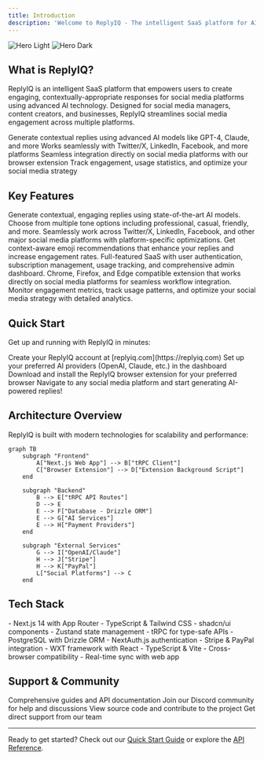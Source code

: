 ```yaml
---
title: Introduction
description: 'Welcome to ReplyIQ - The intelligent SaaS platform for AI-powered social media engagement'
---
```


<img
  className="block dark:hidden"
  src="/images/hero-light.png"
  alt="Hero Light"
/>
<img
  className="hidden dark:block"
  src="/images/hero-dark.png"
  alt="Hero Dark"
/>

## What is ReplyIQ?

ReplyIQ is an intelligent SaaS platform that empowers users to create engaging, contextually-appropriate responses for social media platforms using advanced AI technology. Designed for social media managers, content creators, and businesses, ReplyIQ streamlines social media engagement across multiple platforms.

<CardGroup cols={2}>
  <Card
    title="AI-Powered Replies"
    icon="robot"
    href="/features/ai-reply-generation"
  >
    Generate contextual replies using advanced AI models like GPT-4, Claude, and more
  </Card>
  <Card
    title="Multi-Platform Support"
    icon="share-nodes"
    href="/features/multi-platform-support"
  >
    Works seamlessly with Twitter/X, LinkedIn, Facebook, and more platforms
  </Card>
  <Card
    title="Browser Extension"
    icon="puzzle-piece"
    href="/extension/overview"
  >
    Seamless integration directly on social media platforms with our browser extension
  </Card>
  <Card
    title="Analytics Dashboard"
    icon="chart-line"
    href="/dashboard/usage-analytics"
  >
    Track engagement, usage statistics, and optimize your social media strategy
  </Card>
</CardGroup>

## Key Features

<AccordionGroup>
  <Accordion title="🎯 AI-Powered Reply Generation">
    Generate contextual, engaging replies using state-of-the-art AI models. Choose from multiple tone options including professional, casual, friendly, and more.
  </Accordion>

  <Accordion title="🌐 Multi-Platform Integration">
    Seamlessly work across Twitter/X, LinkedIn, Facebook, and other major social media platforms with platform-specific optimizations.
  </Accordion>

  <Accordion title="😊 Smart Emoji Suggestions">
    Get context-aware emoji recommendations that enhance your replies and increase engagement rates.
  </Accordion>

  <Accordion title="🔧 Complete SaaS Platform">
    Full-featured SaaS with user authentication, subscription management, usage tracking, and comprehensive admin dashboard.
  </Accordion>

  <Accordion title="🚀 Browser Extension">
    Chrome, Firefox, and Edge compatible extension that works directly on social media platforms for seamless workflow integration.
  </Accordion>

  <Accordion title="📊 Real-time Analytics">
    Monitor engagement metrics, track usage patterns, and optimize your social media strategy with detailed analytics.
  </Accordion>
</AccordionGroup>

## Quick Start

Get up and running with ReplyIQ in minutes:

<Steps>
  <Step title="Sign Up">
    Create your ReplyIQ account at [replyiq.com](https://replyiq.com)
  </Step>
  <Step title="Configure AI Models">
    Set up your preferred AI providers (OpenAI, Claude, etc.) in the dashboard
  </Step>
  <Step title="Install Browser Extension">
    Download and install the ReplyIQ browser extension for your preferred browser
  </Step>
  <Step title="Start Generating Replies">
    Navigate to any social media platform and start generating AI-powered replies!
  </Step>
</Steps>

## Architecture Overview

ReplyIQ is built with modern technologies for scalability and performance:

```mermaid
graph TB
    subgraph "Frontend"
        A["Next.js Web App"] --> B["tRPC Client"]
        C["Browser Extension"] --> D["Extension Background Script"]
    end
    
    subgraph "Backend"
        B --> E["tRPC API Routes"]
        D --> E
        E --> F["Database - Drizzle ORM"]
        E --> G["AI Services"]
        E --> H["Payment Providers"]
    end
    
    subgraph "External Services"
        G --> I["OpenAI/Claude"]
        H --> J["Stripe"]
        H --> K["PayPal"]
        L["Social Platforms"] --> C
    end
```

## Tech Stack

<CardGroup cols={3}>
  <Card title="Frontend" icon="code">
    - Next.js 14 with App Router
    - TypeScript & Tailwind CSS
    - shadcn/ui components
    - Zustand state management
  </Card>
  <Card title="Backend" icon="server">
    - tRPC for type-safe APIs
    - PostgreSQL with Drizzle ORM
    - NextAuth.js authentication
    - Stripe & PayPal integration
  </Card>
  <Card title="Extension" icon="puzzle-piece">
    - WXT framework with React
    - TypeScript & Vite
    - Cross-browser compatibility
    - Real-time sync with web app
  </Card>
</CardGroup>

## Support & Community

<CardGroup cols={2}>
  <Card
    title="Documentation"
    icon="book-open"
    href="/guides/getting-started"
  >
    Comprehensive guides and API documentation
  </Card>
  <Card
    title="Community Support"
    icon="users"
    href="https://discord.gg/replyiq"
  >
    Join our Discord community for help and discussions
  </Card>
  <Card
    title="GitHub Repository"
    icon="github"
    href="https://github.com/alexgutscher26/ReplyIQ"
  >
    View source code and contribute to the project
  </Card>
  <Card
    title="Contact Support"
    icon="envelope"
    href="mailto:support@replyiq.com"
  >
    Get direct support from our team
  </Card>
</CardGroup>

---

Ready to get started? Check out our [Quick Start Guide](/quickstart) or explore the [API Reference](/api-reference/introduction).